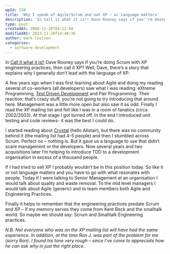 ```yaml
---
wpId: 150
title: 'Why I speak of Agile/Scrum and not XP – or Language matters'
description: 'In Call it what it is!! Dave Rooney says if you''re doing Scrum with XP engineering practices, then call it XP? Well, Dave, there''s a story that explains why I generally don''t lead with the language of XP: A few years ago when I was first learning about Agile and doing my reading several of ...'
type: post
createdAt: 2008-11-20T04:12:08
modifiedAt: 2023-11-20T14:48:36
author: mark-levison
categories:
  - software-development
---
```



In [Call it what it is!!](https://practicalagility.blogspot.com/2008/09/call-it-what-it-is.html) Dave Rooney says if you’re doing Scrum with XP engineering practices, then call it XP? Well, Dave, there’s a story that explains why I generally don’t lead with the language of XP:

A few years ago when I was first learning about Agile and doing my reading several of co-workers (all developers) saw what I was reading: eXtreme Programming, [Test Driven Development](https://agilepainrelief.com/blog/test-driven-development-is-not-a-quality-assurance-technique.html) and Pair Programming. Their reaction: that’s crazy stuff, you’re not going to try introducing that around here. Management was a little more open but also saw it as odd. Finally I read the XP mailing list and felt like I was in a room of fanatics (circa 2002/2003). At that stage I got turned off. In the end I introduced unit testing and code reviews- it was the best I could do.

I started reading about [Crystal](https://alistair.cockburn.us/Crystal+methodologies+main+foyer) (hello Alistair), but there was no community behind it (the mailing list had 4-5 people) and then I stumbled across Scrum. Perfect no – nothing is. But it gave us a language to use that didn’t scare management or the developers. Now several years and two acquisitions later I’m helping to introduce TDD to a development organisation in excess of a thousand people.

If I had tried to sell XP I probably wouldn’t be in this position today. So like it or not language matters and you have to go with what resonates with people. Today if I were talking to Senior Management at an organisation I would talk about quality and waste removal. To the mid level managers I would talk about Agile (generic) and to team members both Agile and Engineering Practices.

Finally it helps to remember that the engineering practices predate Scrum and XP – if my memory serves they come from Kent Beck and the smalltalk world. So maybe we should say: Scrum and Smalltalk Engineering practices.

_N.B. Not everyone who was on the XP mailing list will have had the same experience. In addition, at the time Ron J. was part of the problem for me (sorry Ron). I found his tone very rough – since I’ve come to appreciate how he can ask why in just the right place._